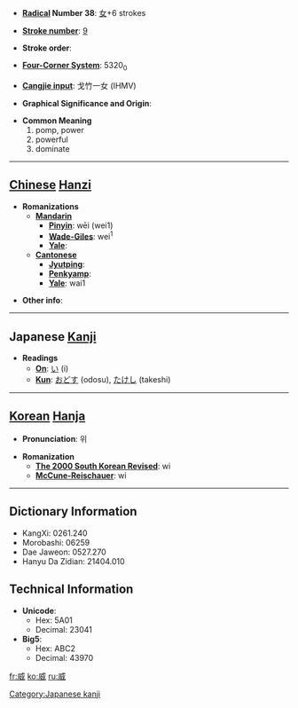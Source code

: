 * '''[[Wiktionary:Chinese radical index| Radical]] Number 38''': [[Wiktionary:Chinese radical index 女|女]]+6 strokes

* '''[[Wiktionary:Chinese total strokes index|Stroke number]]''': [[Wiktionary:Chinese total strokes index 9|9]]

* '''Stroke order''': 

* '''[[Wiktionary:Chinese four corner index|Four-Corner System]]''': 5320<sub>0</sub>

* '''[[Wiktionary:Chinese Cangjie index|Cangjie input]]''': 戈竹一女 (IHMV)

* '''Graphical Significance and Origin''': 

* '''Common Meaning'''
*#pomp, power
*# powerful
*# dominate


----

== [[Chinese]] [[Hanzi]] ==

* '''Romanizations'''
** '''[[Mandarin]]'''
*** '''[[Pinyin]]''': wēi (wei1)
*** '''[[Wade-Giles]]''': wei<sup>1</sup>
*** '''[[Yale]]''': 
** '''[[Cantonese]]'''
*** '''[[Jyutping]]''':
*** '''[[Penkyamp]]''': 
*** '''[[Yale]]''': wai1

* '''Other info''': 

----

== Japanese [[Kanji]] ==

* '''Readings'''
** '''[[On]]''': [[い]] (i)
** '''[[Kun]]''': [[おどす]] (odosu), [[たけし]] (takeshi)

[[Category:Japanese kanji]]
----

== [[Korean]] [[Hanja]] ==

* '''Pronunciation''': 위

* '''Romanization'''
** '''[[The 2000 South Korean Revised Romanization|The 2000 South Korean Revised]]''': wi
** '''[[McCune-Reischauer]]''': wi

----

== Dictionary Information ==

* KangXi: 0261.240
* Morobashi: 06259
* Dae Jaweon: 0527.270
* Hanyu Da Zidian: 21404.010

== Technical Information ==

* '''Unicode''':
** Hex: 5A01
** Decimal: 23041
* '''Big5''':
** Hex: ABC2
** Decimal: 43970

[[fr:威]]
[[ko:威]]
[[ru:威]]